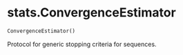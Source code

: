 # stats.ConvergenceEstimator { #stats.ConvergenceEstimator }

```python
ConvergenceEstimator()
```

Protocol for generic stopping criteria for sequences.